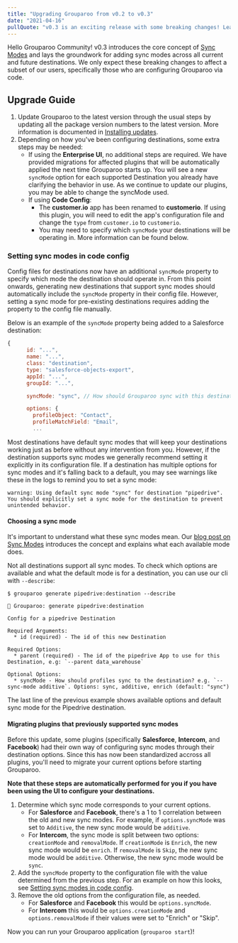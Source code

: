 ```yaml
---
title: "Upgrading Grouparoo from v0.2 to v0.3"
date: "2021-04-16"
pullQuote: "v0.3 is an exciting release with some breaking changes! Learn how to upgrade to v0.3."
---
```


Hello Grouparoo Community! v0.3 introduces the core concept of [Sync Modes](/blog/sync-modes) and lays the groundwork for adding sync modes across all current and future destinations. We only expect these breaking changes to affect a subset of our users, specifically those who are configuring Grouparoo via code.

## Upgrade Guide

1. Update Grouparoo to the latest version through the usual steps by updating all the package version numbers to the latest version. More information is documented in [Installing updates](/docs/support/upgrading-grouparoo#installing-updates).
2. Depending on how you've been configuring destinations, some extra steps may be needed:
   - If using the **Enterprise UI**, no additional steps are required. We have provided migrations for affected plugins that will be automatically applied the next time Grouparoo starts up. You will see a new `syncMode` option for each supported Destination you already have clarifying the behavior in use. As we continue to update our plugins, you may be able to change the syncMode used.
   - If using **Code Config**:
     - The **customer.io** app has been renamed to **customerio**. If using this plugin, you will need to edit the app's configuration file and change the `type` from `customer.io` to `customerio`.
     - You may need to specify which `syncMode` your destinations will be operating in. More information can be found below.

### Setting sync modes in code config

Config files for destinations now have an additional `syncMode` property to specify which mode the destination should operate in. From this point onwards, generating new destinations that support sync modes should automatically include the `syncMode` property in their config file. However, setting a sync mode for pre-existing destinations requires adding the property to the config file manually.

Below is an example of the `syncMode` property being added to a Salesforce destination:

```js
{
      id: "...",
      name: "...",
      class: "destination",
      type: "salesforce-objects-export",
      appId: "...",
      groupId: "...",

      syncMode: "sync", // How should Grouparoo sync with this destination? Options: "sync", "additive", "enrich"

      options: {
        profileObject: "Contact",
        profileMatchField: "Email",
        ...
```

Most destinations have default sync modes that will keep your destinations working just as before without any intervention from you. However, if the destination supports sync modes we generally recommend setting it explicitly in its configuration file. If a destination has multiple options for sync modes and it's falling back to a default, you may see warnings like these in the logs to remind you to set a sync mode:

```
warning: Using default sync mode "sync" for destination "pipedrive". You should explicitly set a sync mode for the destination to prevent unintended behavior.
```

#### Choosing a sync mode

It's important to understand what these sync modes mean. Our [blog post on Sync Modes](/blog/sync-modes) introduces the concept and explains what each available mode does.

Not all destinations support all sync modes. To check which options are available and what the default mode is for a destination, you can use our cli with `--describe`:

```
$ grouparoo generate pipedrive:destination --describe

🦘 Grouparoo: generate pipedrive:destination

Config for a pipedrive Destination

Required Arguments:
  * id (required) - The id of this new Destination

Required Options:
  * parent (required) - The id of the pipedrive App to use for this Destination, e.g: `--parent data_warehouse`

Optional Options:
  * syncMode - How should profiles sync to the destination? e.g. `--sync-mode additive`. Options: sync, additive, enrich (default: "sync")
```

The last line of the previous example shows available options and default sync mode for the Pipedrive destination.

#### Migrating plugins that previously supported sync modes

Before this update, some plugins (specifically **Salesforce**, **Intercom**, and **Facebook**) had their own way of configuring sync modes through their destination options. Since this has now been standardized accross all plugins, you'll need to migrate your current options before starting Grouparoo.

**Note that these steps are automatically performed for you if you have been using the UI to configure your destinations.**

1. Determine which sync mode corresponds to your current options.
   - For **Salesforce** and **Facebook**, there's a 1 to 1 correlation between the old and new sync modes. For example, if `options.syncMode` was set to `Additive`, the new sync mode would be `additive`.
   - For **Intercom**, the sync mode is split between two options: `creationMode` and `removalMode`. If `creationMode` is `Enrich`, the new sync mode would be `enrich`. If `removalMode` is `Skip`, the new sync mode would be `additive`. Otherwise, the new sync mode would be `sync`.
2. Add the `syncMode` property to the configuration file with the value determined from the previous step. For an example on how this looks, see [Setting sync modes in code config](#setting-sync-modes-in-code-config).
3. Remove the old options from the configuration file, as needed.
   - For **Salesforce** and **Facebook** this would be `options.syncMode`.
   - For **Intercom** this would be `options.creationMode` and `options.removalMode` if their values were set to "Enrich" or "Skip".

Now you can run your Grouparoo application (`grouparoo start`)!
